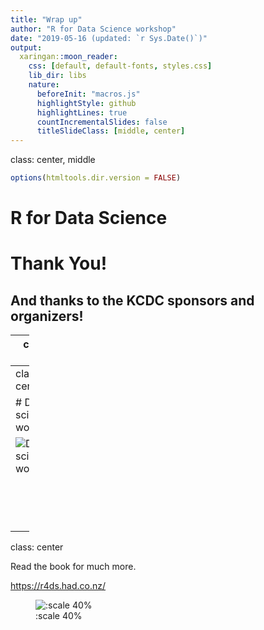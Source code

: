 ```yaml
---
title: "Wrap up"
author: "R for Data Science workshop"
date: "2019-05-16 (updated: `r Sys.Date()`)"
output:
  xaringan::moon_reader:
    css: [default, default-fonts, styles.css]
    lib_dir: libs
    nature:
      beforeInit: "macros.js"
      highlightStyle: github
      highlightLines: true
      countIncrementalSlides: false
      titleSlideClass: [middle, center]
---
```

class: center, middle

```r
options(htmltools.dir.version = FALSE)
```
# R for Data Science

# Thank You!

## And thanks to the KCDC sponsors and organizers!

---
class: left

# R for Data Science

We covered

* Visualizing data with ggplot2

* Data wrangling with dplyr and tidyr

* Exploratory data analysis

* R programming

* R Markdown

* Shiny

---
class: center

# Data science workflow

![Data science workflow](assets/data-science.png)

<br/>
<br/>
<br/>
<br/>
<p style="font-size: x-small">
Image source: <a href="http://r4ds.had.co.nz/">R for Data Science</a> by Hadley Wickham & Garrett Grolemund.
</p>

---
class: center

Read the book for much more.

[https://r4ds.had.co.nz/](https://r4ds.had.co.nz/)

![:scale 40%](assets/r4ds-cover.png)